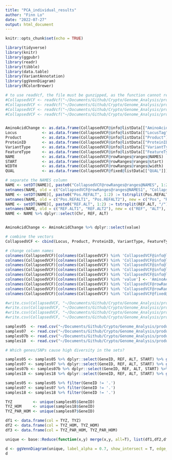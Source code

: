 ```yaml
---
title: "PCA_individual_results"
author: "Finn Lo"
date: "2022-07-27"
output: html_document
---
```

  
```r
knitr::opts_chunk$set(echo = TRUE)
```

```r
library(tidyverse)
library(knitr)
library(ggpubr)
library(readr)
library(tibble)
library(data.table)
library(VariantAnnotation)
library(ggVennDiagram)
library(RColorBrewer)
```

``` r
# to use readVcf, the file must be gunzipped, as the function cannot read .vcf.gz files!
#CollapsedVCF <- readVcf("~/Documents/Github/Crypto/Genome_Analysis/products/vcfAnnotated/05_samples_filtered_stats2_annotated.vcf")
#CollapsedVCF <- readVcf("~/Documents/Github/Crypto/Genome_Analysis/products/vcfAnnotated/07_samples_filtered_stats2_annotated.vcf")
#CollapsedVCF <- readVcf("~/Documents/Github/Crypto/Genome_Analysis/products/vcfAnnotated/07_samples_filtered_annotated.vcf")
#CollapsedVCF <- readVcf("~/Documents/Github/Crypto/Genome_Analysis/products/vcfAnnotated/18_samples_filtered_stats2_annotated.vcf")


AminoAcidChange <- as.data.frame(CollapsedVCF@info@listData[["AminoAcidChange"]])
Locus           <- as.data.frame(CollapsedVCF@info@listData[["LocusTag"]]@unlistData)
Product         <- as.data.frame(CollapsedVCF@info@listData[["Product"]]@unlistData)
ProteinID       <- as.data.frame(CollapsedVCF@info@listData[["ProteinID"]]@unlistData)
VariantType     <- as.data.frame(CollapsedVCF@info@listData[["VariantType"]]@unlistData)
FeatureType     <- as.data.frame(CollapsedVCF@info@listData[["FeatureType"]]@unlistData)
NAME            <- as.data.frame(CollapsedVCF@rowRanges@ranges@NAMES)
START           <- as.data.frame(CollapsedVCF@rowRanges@ranges@start)
WIDTH           <- as.data.frame(CollapsedVCF@rowRanges@ranges@width)
QUAL            <- as.data.frame(CollapsedVCF@fixed@listData[["QUAL"]])

# separate the NAMES column
NAME <- setDT(NAME)[, paste0("CollapsedVCF@rowRanges@ranges@NAMES", 1:2) := tstrsplit(CollapsedVCF@rowRanges@ranges@NAMES, ":")]
setnames(NAME, old = c("CollapsedVCF@rowRanges@ranges@NAMES1", "CollapsedVCF@rowRanges@ranges@NAMES2"), new = c("Chr", "Pos.REFALT"), skip_absent = T)
NAME <- setDT(NAME)[, paste0("Pos.REFALT", 1:2) := tstrsplit(Pos.REFALT, "_")]
setnames(NAME, old = c("Pos.REFALT1", "Pos.REFALT2"), new = c("Pos", "REF.ALT"), skip_absent = T)
NAME <- setDT(NAME)[, paste0("REF.ALT", 1:2) := tstrsplit(REF.ALT, "/")]
setnames(NAME, old = c("REF.ALT1", "REF.ALT2"), new = c("REF", "ALT"), skip_absent = T)
NAME <- NAME %>% dplyr::select(Chr, REF, ALT)


AminoAcidChange <- AminoAcidChange %>% dplyr::select(value)

# combine the vectors
CollapsedVCF <- cbind(Locus, Product, ProteinID, VariantType, FeatureType, NAME, AminoAcidChange, START, WIDTH, QUAL)

# change column names
colnames(CollapsedVCF)[colnames(CollapsedVCF) %in% 'CollapsedVCF@info@listData[["LocusTag"]]@unlistData'] <- 'GeneID'
colnames(CollapsedVCF)[colnames(CollapsedVCF) %in% 'CollapsedVCF@info@listData[["ProteinID"]]@unlistData'] <- 'ProteinID'
colnames(CollapsedVCF)[colnames(CollapsedVCF) %in% 'CollapsedVCF@info@listData[["VariantType"]]@unlistData'] <- 'VariantType'
colnames(CollapsedVCF)[colnames(CollapsedVCF) %in% 'CollapsedVCF@info@listData[["FeatureType"]]@unlistData'] <- 'FeatureType'
colnames(CollapsedVCF)[colnames(CollapsedVCF) %in% 'CollapsedVCF@info@listData[["Product"]]@unlistData'] <- 'Product'
colnames(CollapsedVCF)[colnames(CollapsedVCF) %in% 'value'] <- 'AminoAcidChange'
colnames(CollapsedVCF)[colnames(CollapsedVCF) %in% 'CollapsedVCF@rowRanges@ranges@start'] <- 'START'
colnames(CollapsedVCF)[colnames(CollapsedVCF) %in% 'CollapsedVCF@rowRanges@ranges@width'] <- 'WIDTH'
colnames(CollapsedVCF)[colnames(CollapsedVCF) %in% 'CollapsedVCF@fixed@listData[["QUAL"]]'] <- 'QUAL'

#write.csv(CollapsedVCF, "~/Documents/Github/Crypto/Genome_Analysis/products/csv/05_samples_stats2.csv")
#write.csv(CollapsedVCF, "~/Documents/Github/Crypto/Genome_Analysis/products/csv/07_samples_stats2.csv")
#write.csv(CollapsedVCF, "~/Documents/Github/Crypto/Genome_Analysis/products/csv/07_samples.csv")
#write.csv(CollapsedVCF, "~/Documents/Github/Crypto/Genome_Analysis/products/csv/18_samples_stats2.csv")

```

################################################################################
################################################################################
################################################################################

``` r
samples05  <- read.csv("~/Documents/Github/Crypto/Genome_Analysis/products/csv/05_samples_stats2.csv")
samples07  <- read.csv("~/Documents/Github/Crypto/Genome_Analysis/products/csv/07_samples_stats2.csv")
samples07b <- read.csv("~/Documents/Github/Crypto/Genome_Analysis/products/csv/07_samples.csv")
samples18  <- read.csv("~/Documents/Github/Crypto/Genome_Analysis/products/csv/18_samples_stats2.csv")

# Which genes/SNPs cause high diversity in the sets?

samples05 <- samples05 %>% dplyr::select(GeneID, REF, ALT, START) %>% group_by(GeneID)
samples07 <- samples07 %>% dplyr::select(GeneID, REF, ALT, START) %>% group_by(GeneID)
samples07b <- samples07b %>% dplyr::select(GeneID, REF, ALT, START) %>% group_by(GeneID)
samples18 <- samples18 %>% dplyr::select(GeneID, REF, ALT, START) %>% group_by(GeneID)

samples05 <- samples05 %>% filter(GeneID != '.')
samples07 <- samples07 %>% filter(GeneID != '.')
samples18 <- samples18 %>% filter(GeneID != '.')

TYZ         <- unique(samples05$GeneID)
TYZ_HOM     <- unique(samples18$GeneID)
TYZ_PAR_HOM <- unique(samples07$GeneID)

df1 <- data.frame(col = TYZ, TYZ)
df2 <- data.frame(col = TYZ_HOM, TYZ_HOM)
df3 <- data.frame(col = TYZ_PAR_HOM, TYZ_PAR_HOM)

unique <- base::Reduce(function(x,y) merge(x,y, all=T), list(df1,df2,df3)) [,-1]

d <- ggVennDiagram(unique, label_alpha = 0.7, show_intersect = T, edge_size = 0, label = "count")
d
```